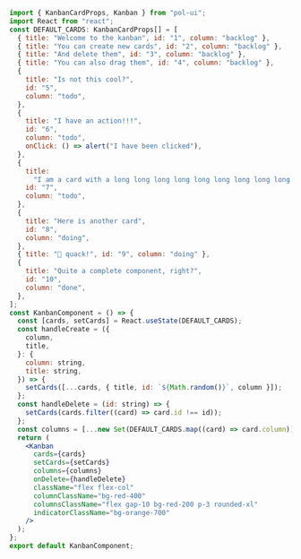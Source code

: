 ```jsx
import { KanbanCardProps, Kanban } from "pol-ui";
import React from "react";
const DEFAULT_CARDS: KanbanCardProps[] = [
  { title: "Welcome to the kanban", id: "1", column: "backlog" },
  { title: "You can create new cards", id: "2", column: "backlog" },
  { title: "And delete them", id: "3", column: "backlog" },
  { title: "You can also drag them", id: "4", column: "backlog" },
  {
    title: "Is not this cool?",
    id: "5",
    column: "todo",
  },
  {
    title: "I have an action!!!",
    id: "6",
    column: "todo",
    onClick: () => alert("I have been clicked"),
  },
  {
    title:
      "I am a card with a long long long long long long long long long long long long title",
    id: "7",
    column: "todo",
  },
  {
    title: "Here is another card",
    id: "8",
    column: "doing",
  },
  { title: "🦆 quack!", id: "9", column: "doing" },
  {
    title: "Quite a complete component, right?",
    id: "10",
    column: "done",
  },
];
const KanbanComponent = () => {
  const [cards, setCards] = React.useState(DEFAULT_CARDS);
  const handleCreate = ({
    column,
    title,
  }: {
    column: string,
    title: string,
  }) => {
    setCards([...cards, { title, id: `${Math.random()}`, column }]);
  };
  const handleDelete = (id: string) => {
    setCards(cards.filter((card) => card.id !== id));
  };
  const columns = [...new Set(DEFAULT_CARDS.map((card) => card.column))];
  return (
    <Kanban
      cards={cards}
      setCards={setCards}
      columns={columns}
      onDelete={handleDelete}
      className="flex flex-col"
      columnClassName="bg-red-400"
      columnsClassName="flex gap-10 bg-red-200 p-3 rounded-xl"
      indicatorClassName="bg-orange-700"
    />
  );
};
export default KanbanComponent;
```
